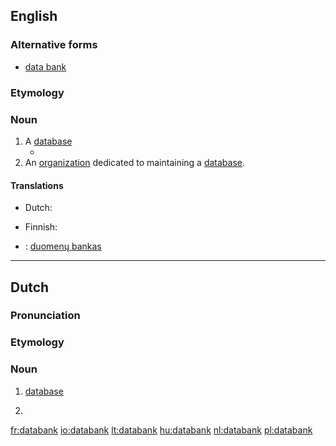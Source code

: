 ==English==

===Alternative forms===
* [[data bank]]

===Etymology===
{{compound|data|dank}}

===Noun===
{{en-noun}}

# A [[database]] {{gloss|collection of organized information in a regular structure}}
#* {{quote-book|title=Forensic dentistry|page=58|author=Paul G. Stimson, Curtis A. Mertz|year=1997|isbn=9780849381034|url=http://books.google.com/books?id=fQeMCINVeSEC|passage=The FBI, in cooperation with states' crime laboratories, has established its own '''databank''' called Combined DNA Index System (CODIS).}}
# An [[organization]] dedicated to maintaining a [[database]].

====Translations====
{{trans-see|database}}

{{trans-top|organisation maintaining a database}}
* Dutch: {{t+|nl|databank}}
{{trans-mid}}
* Finnish: {{t-|fi|tietopankki}}
{{trans-bottom}}

{{checktrans-top}}
* {{ttbc|lv}}: [[duomenų bankas]]
{{trans-bottom}}

----

==Dutch==
{{wikipedia|lang=nl}}

===Pronunciation===
{{rfp|lang=nl}}

===Etymology===
{{compound|data|bank|gloss2=bank, supply|lang=nl}}

===Noun===
{{nl-noun|g=f}}

# [[database]] {{gloss|collection of computer-organised information}}
# {{l|en|databank}} {{gloss|organization}}

[[fr:databank]]
[[io:databank]]
[[lt:databank]]
[[hu:databank]]
[[nl:databank]]
[[pl:databank]]